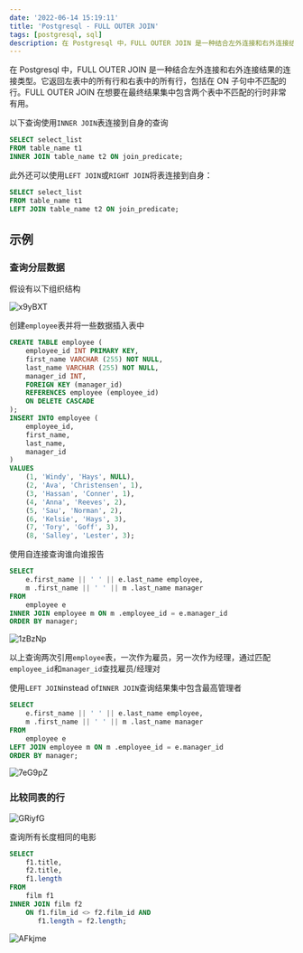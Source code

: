 ```yaml
---
date: '2022-06-14 15:19:11'
title: 'Postgresql - FULL OUTER JOIN'
tags: [postgresql, sql]
description: 在 Postgresql 中，FULL OUTER JOIN 是一种结合左外连接和右外连接结果的连接类型
---
```


在 Postgresql 中，FULL OUTER JOIN 是一种结合左外连接和右外连接结果的连接类型。它返回左表中的所有行和右表中的所有行，包括在 ON 子句中不匹配的行。FULL OUTER JOIN 在想要在最终结果集中包含两个表中不匹配的行时非常有用。

以下查询使用`INNER JOIN`表连接到自身的查询

```sql
SELECT select_list
FROM table_name t1
INNER JOIN table_name t2 ON join_predicate;
```

此外还可以使用`LEFT JOIN`或`RIGHT JOIN`将表连接到自身：

```sql
SELECT select_list
FROM table_name t1
LEFT JOIN table_name t2 ON join_predicate;
```

## 示例

### 查询分层数据

假设有以下组织结构

![x9yBXT](https://cdn.jsdelivr.net/gh/manonicu/pics@master/uPic/x9yBXT.jpg)

创建`employee`表并将一些数据插入表中

```sql
CREATE TABLE employee (
	employee_id INT PRIMARY KEY,
	first_name VARCHAR (255) NOT NULL,
	last_name VARCHAR (255) NOT NULL,
	manager_id INT,
	FOREIGN KEY (manager_id)
	REFERENCES employee (employee_id)
	ON DELETE CASCADE
);
INSERT INTO employee (
	employee_id,
	first_name,
	last_name,
	manager_id
)
VALUES
	(1, 'Windy', 'Hays', NULL),
	(2, 'Ava', 'Christensen', 1),
	(3, 'Hassan', 'Conner', 1),
	(4, 'Anna', 'Reeves', 2),
	(5, 'Sau', 'Norman', 2),
	(6, 'Kelsie', 'Hays', 3),
	(7, 'Tory', 'Goff', 3),
	(8, 'Salley', 'Lester', 3);
```

使用自连接查询谁向谁报告

```sql
SELECT
    e.first_name || ' ' || e.last_name employee,
    m .first_name || ' ' || m .last_name manager
FROM
    employee e
INNER JOIN employee m ON m .employee_id = e.manager_id
ORDER BY manager;
```

![1zBzNp](https://cdn.jsdelivr.net/gh/manonicu/pics@master/uPic/1zBzNp.jpg)

以上查询两次引用`employee`表，一次作为雇员，另一次作为经理，通过匹配`employee_id`和`manager_id`查找雇员/经理对

使用`LEFT JOIN`instead of`INNER JOIN`查询结果集中包含最高管理者

```sql
SELECT
    e.first_name || ' ' || e.last_name employee,
    m .first_name || ' ' || m .last_name manager
FROM
    employee e
LEFT JOIN employee m ON m .employee_id = e.manager_id
ORDER BY manager;
```

![7eG9pZ](https://cdn.jsdelivr.net/gh/manonicu/pics@master/uPic/7eG9pZ.jpg)

### 比较同表的行

![GRiyfG](https://cdn.jsdelivr.net/gh/manonicu/pics@master/uPic/GRiyfG.jpg)

查询所有长度相同的电影

```sql
SELECT
    f1.title,
    f2.title,
    f1.length
FROM
    film f1
INNER JOIN film f2
    ON f1.film_id <> f2.film_id AND
       f1.length = f2.length;
```

![AFkjme](https://cdn.jsdelivr.net/gh/manonicu/pics@master/uPic/AFkjme.jpg)
